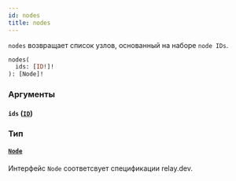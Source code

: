 ```yaml
---
id: nodes
title: nodes
---
```



`nodes` возвращает список узлов, основанный на наборе `node IDs`.

```graphql
nodes(
  ids: [ID!]!
): [Node]!
```


### Аргументы

#### `ids` ([`ID`](/reference/scalars/id))




### Тип

#### [`Node`](/reference/interfaces/node) 

Интерфейс `Node` соответсвует спецификации relay.dev.




